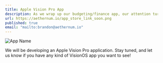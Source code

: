 ```yaml
---
title: Apple Vision Pro App
description: As we wrap up our budgeting/finance app, our attention turns to envisioning an Apple Vision Pro application that not only meets industry standards but also makes a meaningful impact.
url: https://aethernum.io/app_store_link_soon.png
published: true
email: "mailto:brandon@aethernum.io"
---
```


![App Name](/coming_soon.png)

We will be developing an Apple Vision Pro application. Stay tuned, and let us know if you have any kind of VisionOS app you want to see!
